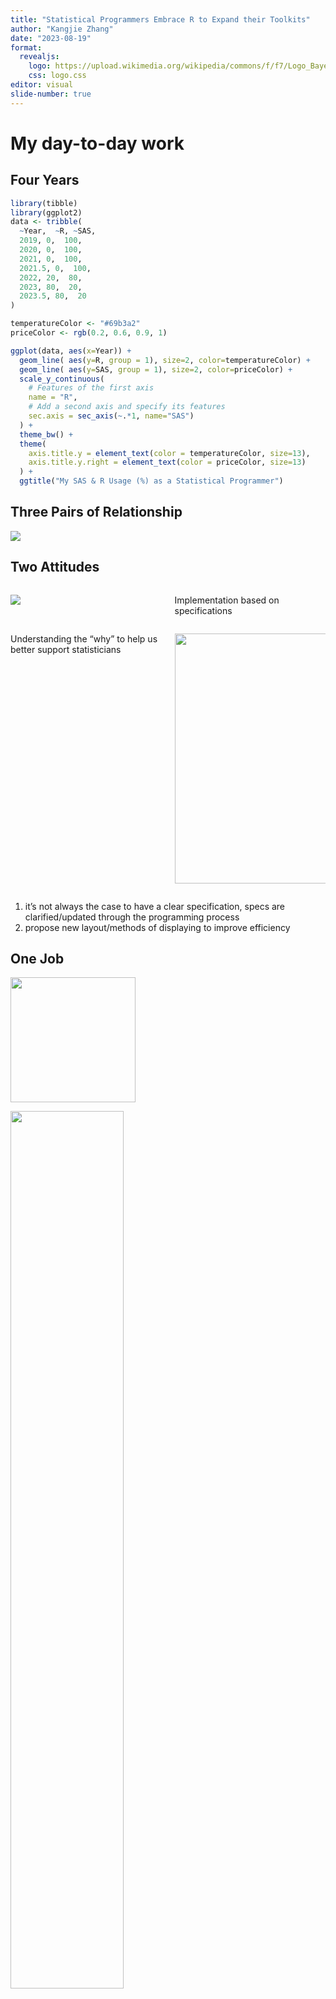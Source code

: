 ```yaml
---
title: "Statistical Programmers Embrace R to Expand their Toolkits"
author: "Kangjie Zhang"
date: "2023-08-19"
format:
  revealjs: 
    logo: https://upload.wikimedia.org/wikipedia/commons/f/f7/Logo_Bayer.svg
    css: logo.css
editor: visual
slide-number: true
---
```


# My day-to-day work

## Four Years

```r
library(tibble)
library(ggplot2)
data <- tribble(
  ~Year,  ~R, ~SAS,
  2019, 0,  100,
  2020, 0,  100,
  2021, 0,  100,
  2021.5, 0,  100,
  2022, 20,  80,
  2023, 80,  20,
  2023.5, 80,  20
)

temperatureColor <- "#69b3a2"
priceColor <- rgb(0.2, 0.6, 0.9, 1)

ggplot(data, aes(x=Year)) +
  geom_line( aes(y=R, group = 1), size=2, color=temperatureColor) + 
  geom_line( aes(y=SAS, group = 1), size=2, color=priceColor) + 
  scale_y_continuous(
    # Features of the first axis
    name = "R",
    # Add a second axis and specify its features
    sec.axis = sec_axis(~.*1, name="SAS")
  ) +
  theme_bw() +
  theme(
    axis.title.y = element_text(color = temperatureColor, size=13),
    axis.title.y.right = element_text(color = priceColor, size=13)
  ) +
  ggtitle("My SAS & R Usage (%) as a Statistical Programmer") 
```

## Three Pairs of Relationship

::: fragment
![](3rel.PNG){fig-align="center"}
:::

## Two Attitudes

::: columns
::: {.column width="50%"}
::: fragment
![](https://media.giphy.com/media/0UdHxnR0L7u05hVV0h/giphy.gif){width="70%\""}
:::
:::

::: {.column width="50%"}
::: fragment
Implementation based on specifications
:::
:::
:::

::: columns
::: {.column width="50%"}
::: fragment
Understanding the "why" to help us better support statisticians
:::
:::

::: {.column width="50%"}
::: fragment
![](https://media.giphy.com/media/v1.Y2lkPTc5MGI3NjExbnIwZ2U3dGR5c2M3dzJpZXI1MHZyeHUwazNmbWJib2FwaWU5cHU4ZiZlcD12MV9pbnRlcm5hbF9naWZfYnlfaWQmY3Q9Zw/eg3tTqoOegYLbzcPdJ/giphy-downsized-large.gif){.absolute bottom="10" right="50" width="400"}
:::
:::
:::


::: notes
1. it's not always the case to have a clear specification, specs are clarified/updated through the programming process
2. propose new layout/methods of displaying to improve efficiency
:::

## One Job

::: fragment
![](1%20tool.jpg){.absolute top="100" left="0" width="200"}
:::

::: fragment
![](2%20ikea_spec.jpg){.absolute top="100" right="0" width="60%"}
:::

::: fragment
![](3.jpg){.absolute bottom="50" right="250" width="60%"}
:::

::: notes
1. technical/programming skills: SAS/R and ability to build new tools 
2. domain knowledge and communication skills
3. clinical reporting with toolbox
3. make new tools: see repetitions in work as opportunities to improve efficiency.


:::

# Initiatives in R

## Data Visualization

::: r-stack
```r
%BoxPlot(
    data           
  , X
  , y
  , class
  , title
  , subtitle
  , legendtitle
  , legend_pos
  , xlabel
  , ylabel
  , style
  , xrange
  , xincrement
  , yrange
  , yincrement
  , boxcolor
  , boxsize
  , dot
  , outlier_size
  , outlier_color 
  , output
  , ...
);
```

![](lego.png){.fragment .absolute left="80" bottom="30" width="72%"}

![](lego_templates.jpg){.fragment width="100%"}
:::

::: notes
p1. useful for "often-used" graphs but
- lack of flexibility
- learning curve, require good documentation, heavily reply on internal expert

P2. Creative Building Bricks-ggplot2: intuitive and layered grammar of graphics approach
- easier to create complex visualizations with relatively concise code.
- high level of customization with a wide range of themes, color palettes, and options for tweaking graph elements.

SAS: While SAS offers powerful graphing capabilities, also allows customization, but the level of control might require more effort in some cases compared to ggplot2.

p3. The R Graph Gallery/ `falcon`/`nest` TLG Catalog under pharmaverse
:::

## What's CDISC/ADaM?

-   CDISC: Clinical Data Interchange Standards Consortium

-   ADaM standards outline how to create analysis datasets and associated metadata

![](cdiscstd.PNG){.fragment width="10.5in" height="3.4in"}

::: notes
-   CDISC is a global not-for-profit organization that actively develops data standards for pharmaceutical industry.

-   ADaM is one of the required standards for data submission to FDA (U.S.) and PMDA (Japan).
:::

## Why Pharmaverse?

![](base_tidy_pharma.png){fig-align="center"}

::: notes
the amount of code needed for creating an ADaM dataset
:::


## Does it work?

-   Collaborate with CDISC to align with the latest standard
-   Pilot submissions to FDA through R Consortium's R Submission Working Group
-   Advertising through conferences, social media, and blog post 

![](doesitwork.PNG){fig-align="center"}

::: notes
-   a cross industry pharma working group focusing on improving practices of R-based clinical trial regulatory submissions - to illustrate it works, and provide guidance on how it works

:::

## How to take advantage of existing tools?

::: incremental
-   Actively evaluate what's available in the industry

-   Become familiar with company-specific metadata/standards

    -   Compare them with internal SAS macro system

-   Bridge the gap between open-source R packages and the company's internal resources
:::

::: fragment
![](bridge.png){fig-align="center" width="9cm" height="4cm"}
:::

## Strategies
::: fragment
![](Strategies.PNG){fig-align="center" }
:::
::: notes
-   3 repos for people with different skills
-   Stay up-to-date with the latest R package issue status raised by Bayer users/Ensure users are informed about any ongoing issues and workaround
:::

# Conclusion

-   R can serve as a powerful complement to SAS, particularly for data visualizations
-   Collaborate across the industry to tackle common problems
-   Growing user base and closer relationship between user & developers lead to the delivery of better products.

# Health for all, Hunger for none
